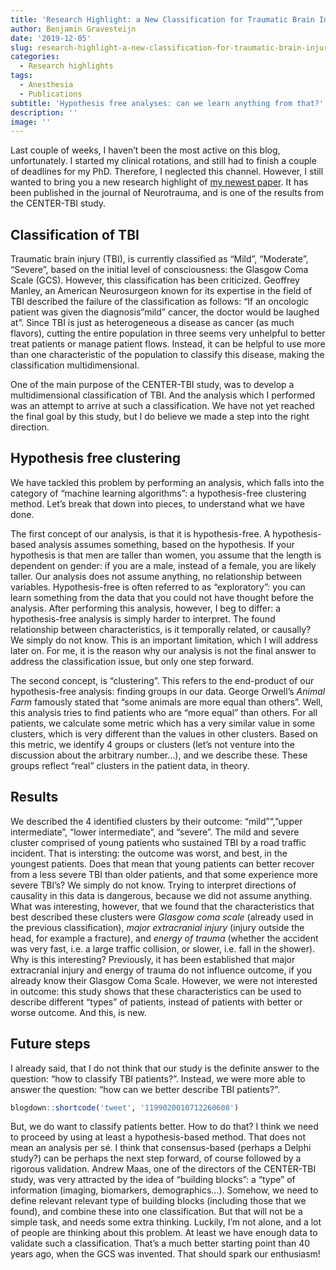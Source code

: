 ```yaml
---
title: 'Research Highlight: a New Classification for Traumatic Brain Injury'
author: Benjamin Gravesteijn
date: '2019-12-05'
slug: research-highlight-a-new-classification-for-traumatic-brain-injury
categories:
  - Research highlights
tags:
  - Anesthesia
  - Publications
subtitle: 'Hypothesis free analyses: can we learn anything from that?'
description: ''
image: ''
---
```


Last couple of weeks, I haven't been the most active on this blog, unfortunately. I started my clinical rotations, and still had to finish a couple of deadlines for my PhD. Therefore, I neglected this channel. However, I still wanted to bring you a new research highlight of [my newest paper](https://www.liebertpub.com/doi/abs/10.1089/neu.2019.6764). It has been published in the journal of Neurotrauma, and is one of the results from the CENTER-TBI study.

## Classification of TBI
Traumatic brain injury (TBI), is currently classified as "Mild", "Moderate", "Severe", based on the initial level of consciousness: the Glasgow Coma Scale (GCS). However, this classification has been criticized. Geoffrey Manley, an American Neurosurgeon known for its expertise in the field of TBI described the failure of the classification as follows: "If an oncologic patient was given the diagnosis "mild" cancer, the doctor would be laughed at". Since TBI is just as heterogeneous a disease as cancer (as much flavors), cutting the entire population in three seems very unhelpful to better treat patients or manage patient flows. Instead, it can be helpful to use more than one characteristic of the population to classify this disease, making the classification multidimensional.

One of the main purpose of the CENTER-TBI study, was to develop a multidimensional classification of TBI. And the analysis which I performed was an attempt to arrive at such a classification. We have not yet reached the final goal by this study, but I do believe we made a step into the right direction.

## Hypothesis free clustering
We have tackled this problem by performing an analysis, which falls into the category of "machine learning algorithms": a hypothesis-free clustering method. Let's break that down into pieces, to understand what we have done. 

The first concept  of our analysis, is that it is hypothesis-free. A hypothesis-based analysis assumes something, based on the hypothesis. If your hypothesis is that men are taller than women, you assume that the length is dependent on gender: íf you are a male, instead of a female, you are likely taller. Our analysis does not assume anything, no relationship between variables. Hypothesis-free is often referred to as "exploratory": you can learn something from the data that you could not have thought before the analysis. After performing this analysis, however, I beg to differ: a hypothesis-free analysis is simply harder to interpret. The found relationship between characteristics, is it temporally related, or causally? We simply do not know. This is an important limitation, which I will address later on. For me, it is the reason why our analysis is not the final answer to address the classification issue, but only one step forward.

The second concept, is "clustering". This refers to the end-product of our hypothesis-free analysis: finding groups in our data. George Orwell's _Animal Farm_ famously stated that "some animals are more equal than others". Well, this analysis tries to find patients who are "more equal" than others. For all patients, we calculate some metric which has a very similar value in some clusters, which is very different than the values in other clusters. Based on this metric, we identify 4 groups or clusters (let's not venture into the discussion about the arbitrary number...), and we describe these. These groups reflect "real" clusters in the patient data, in theory.

## Results
We described the 4 identified clusters by their outcome: "mild"", "upper intermediate", "lower intermediate", and "severe". The mild and severe cluster comprised of young patients who sustained TBI by a road traffic incident. That is intersting: the outcome was worst, and best, in the youngest patients. Does that mean that young patients can better recover from a less severe TBI than older patients, and that some experience more severe TBI's? We simply do not know. Trying to interpret directions of causality in this data is dangerous, because we did not assume anything. 
What was interesting, however, that we found that the characteristics that best described these clusters were _Glasgow coma scale_ (already used in the previous classification), _major extracranial injury_ (injury outside the head, for example a fracture), and _energy of trauma_ (whether the accident was very fast, i.e. a large traffic collision, or slower, i.e. fall in the shower). Why is this interesting? Previously, it has been established that major extracranial injury and energy of trauma do not influence outcome, if you already know their Glasgow Coma Scale. However, we were not interested in outcome: this study shows that these characteristics can be used to describe different "types" of patients, instead of patients with better or worse outcome. And this, is new. 

## Future steps
I already said, that I do not think that our study is the definite answer to the question: "how to classify TBI patients?". Instead, we were more able to answer the question: "how can we better describe TBI patients?".

```r
blogdown::shortcode('tweet', '1199020010712260608')
```

But, we do want to classify patients better. How to do that? I think we need to proceed by using at least a hypothesis-based method. That does not mean an analysis per sé. I think that consensus-based (perhaps a Delphi study?) can be perhaps the next step forward, of course followed by a rigorous validation. Andrew Maas, one of the directors of the CENTER-TBI study, was very attracted by the idea of "building blocks": a "type" of information (imaging, biomarkers, demographics...). Somehow, we need to define relevant relevant type of building blocks (including those that we found), and combine these into one classification. But that will not be a simple task, and needs some extra thinking. Luckily, I'm not alone, and a lot of people are thinking about this problem. At least we have enough data to validate such a classification. That's a much better starting point than 40 years ago, when the GCS was invented. That should spark our enthusiasm! 

